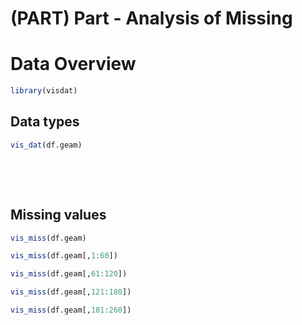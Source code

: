 # (PART) Part - Analysis of Missing {-}

# Data Overview 

```r
library(visdat)
```


## Data types 

```r
vis_dat(df.geam)
```
<p>&nbsp;</p>
<p>&nbsp;</p>


## Missing values

```r
vis_miss(df.geam)
```


```r
vis_miss(df.geam[,1:60])
```

```r
vis_miss(df.geam[,61:120])
```

```r
vis_miss(df.geam[,121:180])
```

```r
vis_miss(df.geam[,181:260])
```


<p>&nbsp;</p>
<p>&nbsp;</p>


